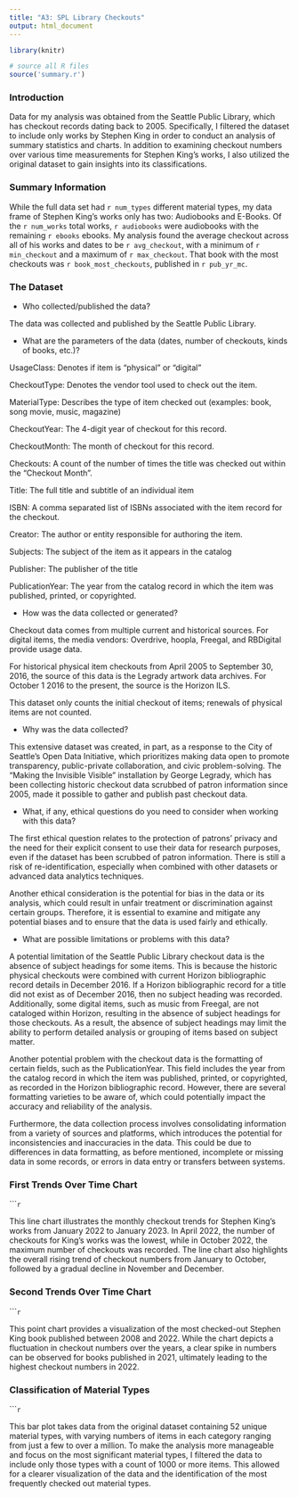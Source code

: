```yaml
---
title: "A3: SPL Library Checkouts"
output: html_document
---
```

```r
library(knitr)

# source all R files
source('summary.r')

```

### Introduction

Data for my analysis was obtained from the Seattle Public Library, which has checkout records dating back to 2005. Specifically, I filtered the dataset to include only works by Stephen King in order to conduct an analysis of summary statistics and charts. In addition to examining checkout numbers over various time measurements for Stephen King's works, I also utilized the original dataset to gain insights into its classifications.

### Summary Information

While the full data set had `r num_types` different material types, my data frame of Stephen King’s works only has two: Audiobooks and E-Books. Of the `r num_works` total works, `r audiobooks` were audiobooks with the remaining `r ebooks` ebooks. My analysis found the average checkout across all of his works and dates to be `r avg_checkout`, with a minimum of `r min_checkout` and a maximum of `r max_checkout`. That book with the most checkouts was `r book_most_checkouts`, published in `r pub_yr_mc`.

### The Dataset

- Who collected/published the data?  

The data was collected and published by the Seattle Public Library.

- What are the parameters of the data (dates, number of checkouts, kinds of books, etc.)?

UsageClass: Denotes if item is “physical” or “digital”

CheckoutType: Denotes the vendor tool used to check out the item.

MaterialType: Describes the type of item checked out (examples: book, song movie, music, magazine)

CheckoutYear: The 4-digit year of checkout for this record.

CheckoutMonth: The month of checkout for this record.

Checkouts: A count of the number of times the title was checked out within the “Checkout Month”.

Title: The full title and subtitle of an individual item

ISBN: A comma separated list of ISBNs associated with the item record for the checkout.

Creator: The author or entity responsible for authoring the item.

Subjects: The subject of the item as it appears in the catalog

Publisher: The publisher of the title

PublicationYear: The year from the catalog record in which the item was published, printed, or copyrighted.

- How was the data collected or generated?  

Checkout data comes from multiple current and historical sources. For digital items, the media vendors: Overdrive, hoopla, Freegal, and RBDigital provide usage data.

For historical physical item checkouts from April 2005 to September 30, 2016, the source of this data is the Legrady artwork data archives. For October 1 2016 to the present, the source is the Horizon ILS.

This dataset only counts the initial checkout of items; renewals of physical items are not counted.

- Why was the data collected?  

This extensive dataset was created, in part, as a response to the City of Seattle's Open Data Initiative, which prioritizes making data open to promote transparency, public-private collaboration, and civic problem-solving. The "Making the Invisible Visible" installation by George Legrady, which has been collecting historic checkout data scrubbed of patron information since 2005, made it possible to gather and publish past checkout data.

- What, if any, ethical questions do you need to consider when working with this data?  

The first ethical question relates to the protection of patrons' privacy and the need for their explicit consent to use their data for research purposes, even if the dataset has been scrubbed of patron information. There is still a risk of re-identification, especially when combined with other datasets or advanced data analytics techniques. 

Another ethical consideration is the potential for bias in the data or its analysis, which could result in unfair treatment or discrimination against certain groups. Therefore, it is essential to examine and mitigate any potential biases and to ensure that the data is used fairly and ethically.

- What are possible limitations or problems with this data?

A potential limitation of the Seattle Public Library checkout data is the absence of subject headings for some items. This is because the historic physical checkouts were combined with current Horizon bibliographic record details in December 2016. If a Horizon bibliographic record for a title did not exist as of December 2016, then no subject heading was recorded. Additionally, some digital items, such as music from Freegal, are not cataloged within Horizon, resulting in the absence of subject headings for those checkouts. As a result, the absence of subject headings may limit the ability to perform detailed analysis or grouping of items based on subject matter.

Another potential problem with the checkout data is the formatting of certain fields, such as the PublicationYear. This field includes the year from the catalog record in which the item was published, printed, or copyrighted, as recorded in the Horizon bibliographic record. However, there are several formatting varieties to be aware of, which could potentially impact the accuracy and reliability of the analysis.

Furthermore, the data collection process involves consolidating information from a variety of sources and platforms, which introduces the potential for inconsistencies and inaccuracies in the data. This could be due to differences in data formatting, as before mentioned, incomplete or missing data in some records, or errors in data entry or transfers between systems.

### First Trends Over Time Chart

``````r
```

This line chart illustrates the monthly checkout trends for Stephen King's works from January 2022 to January 2023. In April 2022, the number of checkouts for King's works was the lowest, while in October 2022, the maximum number of checkouts was recorded. The line chart also highlights the overall rising trend of checkout numbers from January to October, followed by a gradual decline in November and December.

### Second Trends Over Time Chart

``````r
```

This point chart provides a visualization of the most checked-out Stephen King book published between 2008 and 2022. While the chart depicts a fluctuation in checkout numbers over the years, a clear spike in numbers can be observed for books published in 2021, ultimately leading to the highest checkout numbers in 2022.

### Classification of Material Types
``````r
```

This bar plot takes data from the original dataset containing 52 unique material types, with varying numbers of items in each category ranging from just a few to over a million. To make the analysis more manageable and focus on the most significant material types, I filtered the data to include only those types with a count of 1000 or more items. This allowed for a clearer visualization of the data and the identification of the most frequently checked out material types.
